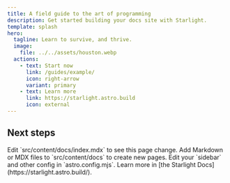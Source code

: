 ```yaml
---
title: A field guide to the art of programming
description: Get started building your docs site with Starlight.
template: splash
hero:
  tagline: Learn to survive, and thrive.
  image:
    file: ../../assets/houston.webp
  actions:
    - text: Start now
      link: /guides/example/
      icon: right-arrow
      variant: primary
    - text: Learn more
      link: https://starlight.astro.build
      icon: external
---
```



## Next steps

<CardGrid stagger>
	<Card title="Update content" icon="pencil">
		Edit `src/content/docs/index.mdx` to see this page change.
	</Card>
	<Card title="Add new content" icon="add-document">
		Add Markdown or MDX files to `src/content/docs` to create new pages.
	</Card>
	<Card title="Configure your site" icon="setting">
		Edit your `sidebar` and other config in `astro.config.mjs`.
	</Card>
	<Card title="Read the docs" icon="open-book">
		Learn more in [the Starlight Docs](https://starlight.astro.build/).
	</Card>
</CardGrid>
